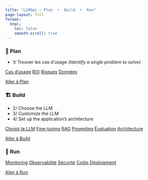 ---
title: "LLMOps — Plan  •  Build  •  Run"
page-layout: full
format:
  html:
    toc: false
    smooth-scroll: true
---

::: {.llmops}

::: {.llmops-card}
### 🧭 Plan
- 1/ Trouver les cas d'usage _[(Identify a single problem to solve)]{.llmops-en}_

::: {.llmops-chips}
[Cas d’usage](plan.qmd#cas-usage){.chip}
[ROI](plan.qmd#roi){.chip}
[Risques](plan.qmd#risques){.chip}
[Données](plan.qmd#donnees){.chip}
:::

[Aller à Plan](plan.qmd){.llmops-stretched aria-label="Ouvrir la page Plan"}
:::

::: {.llmops-card}
### 🏗️ Build
- 2/ Choose the LLM  
- 3/ Customize the LLM  
- 4/ Set up the application's architecture

::: {.llmops-chips}
[Choisir le LLM](build.qmd#choose-llm){.chip}
[Fine-tuning](build.qmd#fine-tuning){.chip}
[RAG](build.qmd#rag){.chip}
[Prompting](build.qmd#prompt){.chip}
[Évaluation](build.qmd#evaluation){.chip}
[Architecture](build.qmd#architecture){.chip}
:::

[Aller à Build](build.qmd){.llmops-stretched aria-label="Ouvrir la page Build"}
:::

::: {.llmops-card}
### 🚀 Run
<!-- Ajoute ici tes points d'exploitation / monitoring / sécurité -->

::: {.llmops-chips}
[Monitoring](run.qmd#monitoring){.chip}
[Observabilité](run.qmd#observabilite){.chip}
[Sécurité](run.qmd#securite){.chip}
[Coûts](run.qmd#couts){.chip}
[Déploiement](run.qmd#deploiement){.chip}
:::

[Aller à Run](run.qmd){.llmops-stretched aria-label="Ouvrir la page Run"}
:::

:::
